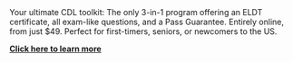 <Card title="Get your ELDT and ace CDL exams. Guaranteed." icon="trophy" iconType="duotone" color="#007AFF">
  Your ultimate CDL toolkit: The only 3-in-1 program offering an ELDT certificate, all exam-like questions, and a Pass Guarantee. Entirely online, from just $49. Perfect for first-timers, seniors, or newcomers to the US.

  [**Click here to learn more**](https://driving-tests.org/cdl-premium/)
</Card>